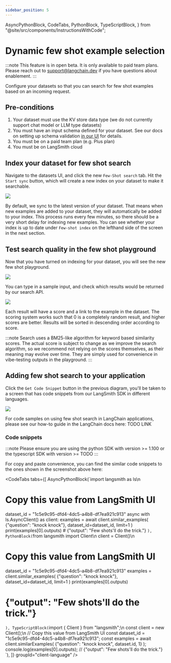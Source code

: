 ```yaml
---
sidebar_position: 5
---
```


  AsyncPythonBlock,
  CodeTabs,
  PythonBlock,
  TypeScriptBlock,
} from "@site/src/components/InstructionsWithCode";

# Dynamic few shot example selection

:::note
This feature is in open beta. It is only available to paid team plans. Please reach out to support@langchain.dev
if you have questions about enablement.
:::

Configure your datasets so that you can search for few shot examples based on an incoming request.

## Pre-conditions

1. Your dataset must use the KV store data type (we do not currently support chat model or LLM type datasets)
2. You must have an input schema defined for your dataset. See our docs on setting up schema validation [in our UI](./manage_datasets_in_application#dataset-schema-validation) for details.
3. You must be on a paid team plan (e.g. Plus plan)
4. You must be on LangSmith cloud

## Index your dataset for few shot search

Navigate to the datasets UI, and click the new `Few-Shot search` tab. Hit the `Start sync` button, which will
create a new index on your dataset to make it searchable.

![](../static/few_shot_tab_unsynced.png)

By default, we sync to the latest version of your dataset. That means when new examples are added to your dataset, they
will automatically be added to your index. This process runs every few minutes, so there should be a very short delay for
indexing new examples. You can see whether your index is up to date under `Few-shot index` on the lefthand side of the screen
in the next section.

## Test search quality in the few shot playground

Now that you have turned on indexing for your dataset, you will see the new few shot playground.

![](../static/few_shot_synced_empty_state.png)

You can type in a sample input, and check which results would be returned by our search API.

![](../static/few_shot_search_results.png)

Each result will have a score and a link to the example in the dataset. The scoring system works such that
0 is a completely random result, and higher scores are better. Results will be sorted in descending order
according to score.

:::note
Search uses a BM25-like algorithm for keyword based similarity scores. The actual score is subject to change
as we improve the search algorithm, so we recommend not relying on the scores themselves, as their meaning
may evolve over time. They are simply used for convenience in vibe-testing outputs in the playground.
:::

## Adding few shot search to your application

Click the `Get Code Snippet` button in the previous diagram, you'll be taken to a screen that has
code snippets from our LangSmith SDK in different languages.

![](../static/few_shot_code_snippet.png)

For code samples on using few shot search in LangChain applications, please see our how-to guide
in the LangChain docs here: TODO LINK

### Code snippets

:::note
Please ensure you are using the python SDK with version >= 1.100 or the typescript SDK with version >= TODO
:::

For copy and paste convenience, you can find the similar code snippets to the ones shown in the screenshot above
here:

<CodeTabs
  tabs={[
    AsyncPythonBlock(`import langsmith as ls\n
# Copy this value from LangSmith UI
dataset_id = "1c5e9c95-dfd4-4dc5-a4b8-df7ea921c913"
async with ls.AsyncClient() as client:
    examples = await client.similar_examples(
        {"question": "knock knock"}, dataset_id=dataset_id, limit=1
    )
    print(examples[0].outputs)
    # {"output": "Few shots'll do the trick."}
`),
    PythonBlock(`from langsmith import Client\n
client = Client()\n
# Copy this value from LangSmith UI
dataset_id = "1c5e9c95-dfd4-4dc5-a4b8-df7ea921c913"
examples = client.similar_examples(
    {"question": "knock knock"}, dataset_id=dataset_id, limit=1
)
print(examples[0].outputs)
# {"output": "Few shots'll do the trick."}
`),
    TypeScriptBlock(`import { Client } from "langsmith";\n
const client = new Client();\n
// Copy this value from LangSmith UI
const dataset_id = "1c5e9c95-dfd4-4dc5-a4b8-df7ea921c913";
const examples = await client.similarExamples(
  {"question": "knock knock", dataset.id, 1}
);
console.log(examples[0].outputs);
// {"output": "Few shots'll do the trick."}
`),
  ]}
  groupId="client-language"
/>
